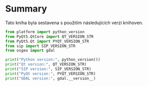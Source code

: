 # Summary

Tato kniha byla sestavena s použitím následujících verzí knihoven.

```python
from platform import python_version
from PyQt5.QtCore import QT_VERSION_STR
from PyQt5.Qt import PYQT_VERSION_STR
from sip import SIP_VERSION_STR
from osgeo import gdal

print("Python version:", python_version())
print("Qt version:", QT_VERSION_STR)
print("SIP version:", SIP_VERSION_STR)
print("PyQt version:", PYQT_VERSION_STR)
print("GDAL version:", gdal.__version__)
```
